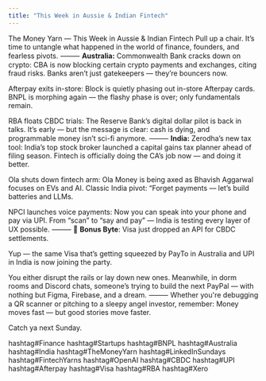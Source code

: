 ```yaml
---
title: "This Week in Aussie & Indian Fintech"
---
```



<div className={styles.preserve}>

The Money Yarn — This Week in Aussie & Indian Fintech
 Pull up a chair. It’s time to untangle what happened in the world of finance, founders, and fearless pivots.
⸻
**Australia:**
 Commonwealth Bank cracks down on crypto: CBA is now blocking certain crypto payments and exchanges, citing fraud risks. Banks aren’t just gatekeepers — they’re bouncers now.

 Afterpay exits in-store: Block is quietly phasing out in-store Afterpay cards. BNPL is morphing again — the flashy phase is over; only fundamentals remain.

 RBA floats CBDC trials: The Reserve Bank’s digital dollar pilot is back in talks. It’s early — but the message is clear: cash is dying, and programmable money isn’t sci-fi anymore.
⸻
**India:**
 Zerodha’s new tax tool: India’s top stock broker launched a capital gains tax planner ahead of filing season. Fintech is officially doing the CA’s job now — and doing it better.

 Ola shuts down fintech arm: Ola Money is being axed as Bhavish Aggarwal focuses on EVs and AI. Classic India pivot: “Forget payments — let’s build batteries and LLMs.

 NPCI launches voice payments: Now you can speak into your phone and pay via UPI. From “scan” to “say and pay” — India is testing every layer of UX possible.
⸻
 🎯 **Bonus Byte**:
 Visa just dropped an API for CBDC settlements.
 
 Yup — the same Visa that’s getting squeezed by PayTo in Australia and UPI in India is now joining the party.
 
 You either disrupt the rails or lay down new ones.
Meanwhile, in dorm rooms and Discord chats, someone’s trying to build the next PayPal — with nothing but Figma, Firebase, and a dream.
⸻
 Whether you're debugging a QR scanner or pitching to a sleepy angel investor, remember:
 Money moves fast — but good stories move faster.

Catch ya next Sunday.

hashtag#Finance hashtag#Startups hashtag#BNPL hashtag#Australia hashtag#India hashtag#TheMoneyYarn hashtag#LinkedInSundays hashtag#FintechYarns hashtag#OpenAI hashtag#CBDC hashtag#UPI hashtag#Afterpay hashtag#Visa hashtag#RBA hashtag#Xero


</div>
